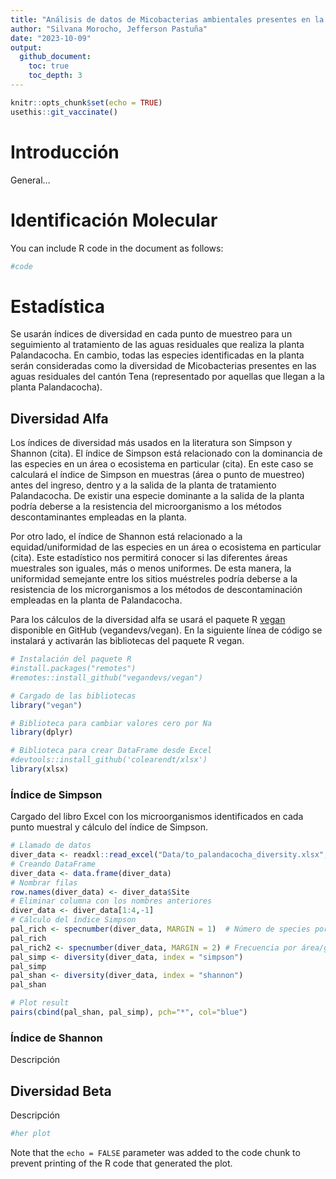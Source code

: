 ```yaml
---
title: "Análisis de datos de Micobacterias ambientales presentes en la Planta de tratamiento de aguas residuales Palandacocha"
author: "Silvana Morocho, Jefferson Pastuña"
date: "2023-10-09"
output:
  github_document:
    toc: true
    toc_depth: 3
---
```


```r

knitr::opts_chunk$set(echo = TRUE)
usethis::git_vaccinate()

```

# Introducción

General...

# Identificación Molecular

You can include R code in the document as follows:

```r

#code

```

# Estadística

Se usarán índices de diversidad en cada punto de muestreo para un seguimiento al tratamiento de las aguas residuales que realiza la planta Palandacocha. En cambio, todas las especies identificadas en la planta serán consideradas como la diversidad de Micobacterias presentes en las aguas residuales del cantón Tena (representado por aquellas que llegan a la planta Palandacocha).

## Diversidad Alfa

Los índices de diversidad más usados en la literatura son Simpson y Shannon (cita). El índice de Simpson está relacionado con la dominancia de las especies en un área o ecosistema en particular (cita). En este caso se calculará el índice de Simpson en muestras (área o punto de muestreo) antes del ingreso, dentro y a la salida de la planta de tratamiento Palandacocha. De existir una especie dominante a la salida de la planta podría deberse a la resistencia del microorganismo a los métodos descontaminantes empleadas en la planta.

Por otro lado, el índice de Shannon está relacionado a la equidad/uniformidad de las especies en un área o ecosistema en particular (cita). Este estadístico nos permitirá conocer si las diferentes áreas muestrales son iguales, más o menos uniformes. De esta manera, la uniformidad semejante entre los sitios muéstreles podría deberse a la resistencia de los microrganismos a los métodos de descontaminación empleadas en la planta de Palandacocha.

Para los cálculos de la diversidad alfa se usará el paquete R [vegan](https://github.com/vegandevs/vegan/tree/master) disponible en GitHub (vegandevs/vegan). En la siguiente línea de código se instalará y activarán las bibliotecas del paquete R vegan.

```r

# Instalación del paquete R
#install.packages("remotes")
#remotes::install_github("vegandevs/vegan")

# Cargado de las bibliotecas
library("vegan")

# Biblioteca para cambiar valores cero por Na
library(dplyr)

# Biblioteca para crear DataFrame desde Excel
#devtools::install_github('colearendt/xlsx')
library(xlsx)

```

### Índice de Simpson

Cargado del libro Excel con los microorganismos identificados en cada punto muestral y cálculo del índice de Simpson.

```r

# Llamado de datos
diver_data <- readxl::read_excel("Data/to_palandacocha_diversity.xlsx", 1)
# Creando DataFrame
diver_data <- data.frame(diver_data)
# Nombrar filas
row.names(diver_data) <- diver_data$Site
# Eliminar columna con los nombres anteriores
diver_data <- diver_data[1:4,-1]
# Cálculo del índice Simpson
pal_rich <- specnumber(diver_data, MARGIN = 1)  # Número de species por área/grupo
pal_rich
pal_rich2 <- specnumber(diver_data, MARGIN = 2) # Frecuencia por área/grupo, asigna 1 si la                                                                   # especie fue encontrada en un área/grupo
pal_simp <- diversity(diver_data, index = "simpson")
pal_simp
pal_shan <- diversity(diver_data, index = "shannon")
pal_shan

# Plot result
pairs(cbind(pal_shan, pal_simp), pch="*", col="blue")

```

### Índice de Shannon

Descripción

## Diversidad Beta

Descripción

```r

#her plot

```

Note that the `echo = FALSE` parameter was added to the code chunk to prevent printing of the R code that generated the plot.
